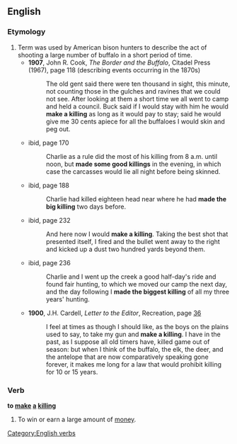 ==English==

===Etymology===
# Term was used by American bison hunters to describe the act of shooting a large number of buffalo in a short period of time.
#* '''1907''', John R. Cook, ''The Border and the Buffalo'', Citadel Press (1967), page 118 (describing events occurring in the 1870s)
#*: The old gent said there were ten thousand in sight, this minute, not counting those in the gulches and ravines that we could not see.  After looking at them a short time we all went to camp and held a council.  Buck said if I would stay with him he would '''make a killing''' as long as it would pay to stay; said he would give me 30 cents apiece for all the buffaloes I would skin and peg out.
#* ibid, page 170
#*: Charlie as a rule did the most of his killing from 8 a.m. until noon, but '''made some good killings''' in the evening, in which case the carcasses would lie all night before being skinned.
#* ibid, page 188
#*: Charlie had killed eighteen head near where he had '''made the big killing''' two days before.
#* ibid, page 232
#*: And here now I would '''make a killing'''.  Taking the best shot that presented itself, I fired and the bullet went away to the right and kicked up a dust two hundred yards beyond them.
#* ibid, page 236
#*: Charlie and I went up the creek a good half-day's ride and found fair hunting, to which we moved our camp the next day, and the day following I '''made the biggest killing''' of all my three years' hunting.
#* '''1900''', J.H. Cardell, ''Letter to the Editor'', Recreation, page [http://books.google.com/books?id=cEMQAAAAYAAJ&pg=PA36&dq=%22make+a+killing%22+buffalo&lr= 36] 
#*: I feel at times as though I should like, as the boys on the plains used to say, to take my gun and '''make a killing'''. I have in the past, as I suppose all old timers have, killed game out of season: but when I think of the buffalo, the elk, the deer, and the antelope that are now comparatively speaking gone forever, it makes me long for a law that would prohibit killing for 10 or 15 years.

===Verb===
'''to [[make]] [[a]] [[killing]]'''

# {{idiom}} To win or earn a large amount of [[money]]. 

[[Category:English verbs]]